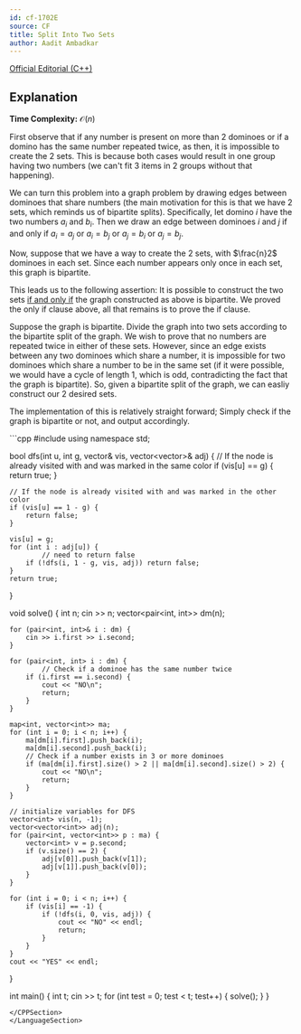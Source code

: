 ```yaml
---
id: cf-1702E
source: CF
title: Split Into Two Sets
author: Aadit Ambadkar
---
```


[Official Editorial (C++)](https://codeforces.com/blog/entry/104763)

## Explanation

**Time Complexity:** $\mathcal{O}(n)$

First observe that if any number is present on more than 2 dominoes or if a domino has the same number repeated twice, as then,
it is impossible to create the 2 sets. This is because both cases would result in one group having two numbers (we can't fit 3 items in 2 groups without
that happening).

We can turn this problem into
a graph problem by drawing edges between dominoes that share numbers (the main motivation for this is that we have 2 sets, which reminds us of bipartite splits). Specifically, let domino $i$ have the two numbers 
$a_i$ and $b_i$. Then we draw an edge between dominoes $i$ and $j$ if and only if $a_i = a_j$ or $a_i = b_j$ or $a_j = b_i$
or $a_j = b_j$.

Now, suppose that we have a way to create the 2 sets, with $\frac{n}2$ dominoes in each set.
Since each number appears only once in each set, this graph is bipartite.

This leads us to the following assertion: It is possible to construct the two sets
[if and only if](https://artofproblemsolving.com/wiki/index.php/Iff) the graph constructed as above is bipartite. We proved
the only if clause above, all that remains is to prove the if clause.

Suppose the graph is bipartite. Divide the graph into two sets according to the bipartite split of the graph. We wish to prove
that no numbers are repeated twice in either of these sets. However, since an edge exists between any two dominoes which share
a number, it is impossible for two dominoes which share a number to be in the same set (if it were possible, we would have a
cycle of length 1, which is odd, contradicting the fact that the graph is bipartite). So, given a bipartite split of the graph,
we can easliy construct our 2 desired sets.

The implementation of this is relatively straight forward; Simply check if the graph is bipartite or not, and output accordingly.

<LanguageSection>
<CPPSection>
```cpp
#include <bits/stdc++.h>
using namespace std;

bool dfs(int u, int g, vector<int>& vis, vector<vector<int>>& adj) {
	// If the node is already visited with and was marked in the same color
	if (vis[u] == g) {
		return true;
	}
    
	// If the node is already visited with and was marked in the other color
	if (vis[u] == 1 - g) {
		return false;
	}
    
	vis[u] = g; 
	for (int i : adj[u]) {
        	// need to return false
		if (!dfs(i, 1 - g, vis, adj)) return false; 
	}
	return true;
}

void solve() {
	int n; 
	cin >> n;
	vector<pair<int, int>> dm(n);
    
	for (pair<int, int>& i : dm) {
		cin >> i.first >> i.second;
	}
		
	for (pair<int, int> i : dm) {
        	// Check if a dominoe has the same number twice
		if (i.first == i.second) {
			cout << "NO\n";
			return;
		}
	}

	map<int, vector<int>> ma;
	for (int i = 0; i < n; i++) {
		ma[dm[i].first].push_back(i);
		ma[dm[i].second].push_back(i);
		// Check if a number exists in 3 or more dominoes
		if (ma[dm[i].first].size() > 2 || ma[dm[i].second].size() > 2) {
			cout << "NO\n";
			return;
		}
	}

	// initialize variables for DFS
	vector<int> vis(n, -1);
	vector<vector<int>> adj(n);
	for (pair<int, vector<int>> p : ma) {
		vector<int> v = p.second;
		if (v.size() == 2) {
			adj[v[0]].push_back(v[1]);
			adj[v[1]].push_back(v[0]);
		}
	}
	
	for (int i = 0; i < n; i++) {
		if (vis[i] == -1) {
			if (!dfs(i, 0, vis, adj)) {
				cout << "NO" << endl;
				return;
			}
		}
	}
	cout << "YES" << endl;
}

int main() {
	int t; 
	cin >> t; 
	for (int test = 0; test < t; test++) {
		solve();
	}
}
```
</CPPSection>
</LanguageSection>
